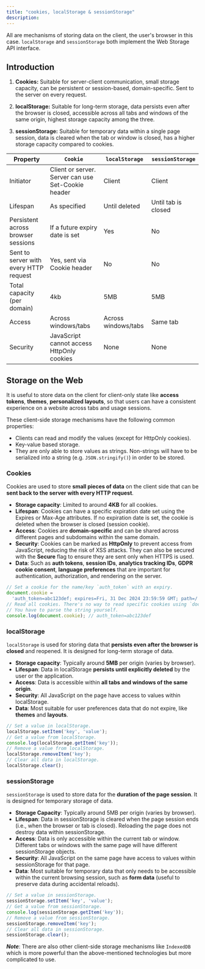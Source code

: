 ```yaml
---
title: "cookies, localStorage & sessionStorage"
description: 
---
```


All are mechanisms of storing data on the client, the user's browser in this case. 
`localStorage` and `sessionStorage` both implement the Web Storage API interface.

## Introduction

1. **Cookies:** Suitable for server-client communication, small storage capacity, can be persistent or session-based, domain-specific. Sent to the server on every request.

2. **localStorage:** Suitable for long-term storage, data persists even after the browser is closed, accessible across all tabs and windows of the same origin, highest storage capacity among the three.

3. **sessionStorage:** Suitable for temporary data within a single page session, data is cleared when the tab or window is closed, has a higher storage capacity compared to cookies.


| Property                               | `Cookie`                               | `localStorage`                         | `sessionStorage`                      |
|---------------------------------------|---------------------------------------|---------------------------------------|---------------------------------------|
| Initiator                             | Client or server. Server can use Set-Cookie header | Client                                | Client                                |
| Lifespan                              | As specified                          | Until deleted                         | Until tab is closed                   |
| Persistent across browser sessions    | If a future expiry date is set        | Yes                                   | No                                    |
| Sent to server with every HTTP request| Yes, sent via Cookie header           | No                                    | No                                    |
| Total capacity (per domain)           | 4kb                                   | 5MB                                   | 5MB                                   |
| Access                                | Across windows/tabs                   | Across windows/tabs                   | Same tab                              |
| Security                              | JavaScript cannot access HttpOnly cookies | None                                  | None                                  |

## Storage on the Web

It is useful to store data on the client for client-only state like **access tokens**, **themes**, **personalized layouts**, so that users can have a consistent experience on a website across tabs and usage sessions.

These client-side storage mechanisms have the following common properties:

- Clients can read and modify the values (except for HttpOnly cookies).
- Key-value based storage.
- They are only able to store values as strings. Non-strings will have to be serialized into a string (e.g. `JSON.stringify()`) in order to be stored.

### Cookies

Cookies are used to store **small pieces of data** on the client side that can be **sent back to the server with every HTTP request**.

- **Storage capacity**: Limited to around **4KB** for all cookies.
- **Lifespan**: Cookies can have a specific expiration date set using the Expires or Max-Age attributes. If no expiration date is set, the cookie is deleted when the browser is closed (session cookie).
- **Access**: Cookies are **domain-specific** and can be shared across different pages and subdomains within the same domain.
- **Security**: Cookies can be marked as **HttpOnly** to prevent access from JavaScript, reducing the risk of XSS attacks. They can also be secured with the **Secure** flag to ensure they are sent only when HTTPS is used.
- **Data**: Such as **auth tokens**, **session IDs**, **analytics tracking IDs**, **GDPR cookie consent**, **language preferences** that are important for authentication, authorization, and rendering on the server.

```jsx
// Set a cookie for the name/key `auth_token` with an expiry.
document.cookie =
  'auth_token=abc123def; expires=Fri, 31 Dec 2024 23:59:59 GMT; path=/';
// Read all cookies. There's no way to read specific cookies using `document.cookie`.
// You have to parse the string yourself.
console.log(document.cookie); // auth_token=abc123def
```

### localStorage

`localStorage` is used for storing data that **persists even after the browser is closed** and reopened. It is designed for long-term storage of data.

- **Storage capacity**: Typically around **5MB** per origin (varies by browser).
- **Lifespan**: Data in localStorage **persists until explicitly deleted** by the user or the application.
- **Access**: Data is accessible within **all tabs and windows of the same origin**.
- **Security**: All JavaScript on the page have access to values within localStorage.
- **Data**: Most suitable for user preferences data that do not expire, like **themes** and **layouts**.

```jsx
// Set a value in localStorage.
localStorage.setItem('key', 'value');
// Get a value from localStorage.
console.log(localStorage.getItem('key'));
// Remove a value from localStorage.
localStorage.removeItem('key');
// Clear all data in localStorage.
localStorage.clear();
```

### sessionStorage

`sessionStorage` is used to store data for the **duration of the page session**. It is designed for temporary storage of data.

- **Storage Capacity**: Typically around 5MB per origin (varies by browser).
- **Lifespan**: Data in sessionStorage is cleared when the page session ends (i.e., when the browser or tab is closed). Reloading the page does not destroy data within sessionStorage.
- **Access**: Data is only accessible within the current tab or window. Different tabs or windows with the same page will have different sessionStorage objects.
- **Security**: All JavaScript on the same page have access to values within sessionStorage for that page.
- **Data**: Most suitable for temporary data that only needs to be accessible within the current browsing session, such as **form data** (useful to preserve data during accidental reloads).

```jsx
// Set a value in sessionStorage.
sessionStorage.setItem('key', 'value');
// Get a value from sessionStorage.
console.log(sessionStorage.getItem('key'));
// Remove a value from sessionStorage.
sessionStorage.removeItem('key');
// Clear all data in sessionStorage.
sessionStorage.clear();
```


***Note***: There are also other client-side storage mechanisms like `IndexedDB` which is more powerful than the above-mentioned technologies but more complicated to use.


